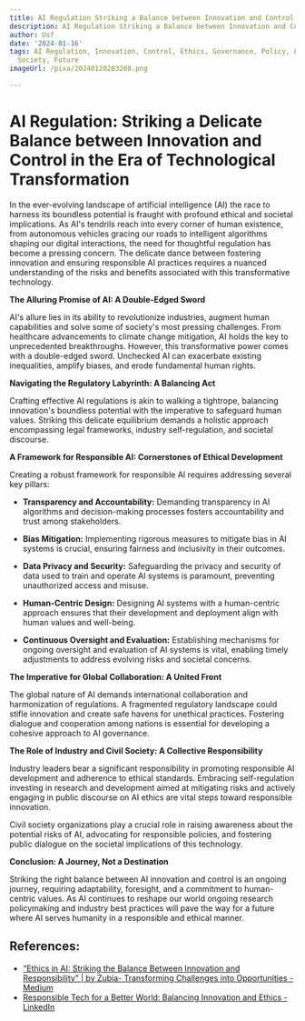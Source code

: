```yaml
---
title: AI Regulation Striking a Balance between Innovation and Control
description: AI Regulation Striking a Balance between Innovation and Control
author: Usf
date: '2024-01-16'
tags: AI Regulation, Innovation, Control, Ethics, Governance, Policy, Law, Technology,
  Society, Future
imageUrl: /pixa/20240120203208.png

---
```

# AI Regulation: Striking a Delicate Balance between Innovation  and Control in the Era of Technological Transformation

In the ever-evolving landscape of artificial intelligence (AI) the race to harness its boundless potential is fraught  with profound ethical and societal  implications. As AI's tendrils  reach into every  corner of human existence,  from autonomous vehicles gracing our roads  to intelligent algorithms shaping our digital interactions, the need for  thoughtful regulation has become a pressing concern. The delicate dance between fostering innovation and ensuring responsible AI practices requires a nuanced understanding of the risks and benefits associated with this transformative technology.

**The Alluring Promise of AI: A Double-Edged Sword**

AI's allure lies in its  ability to revolutionize industries, augment human capabilities and solve some of society's most  pressing challenges. From  healthcare advancements to climate  change mitigation, AI holds the key to unprecedented breakthroughs. However, this transformative power comes with a  double-edged sword. Unchecked AI can exacerbate existing inequalities, amplify biases, and erode fundamental human rights.

**Navigating the Regulatory Labyrinth: A Balancing Act**

Crafting effective AI regulations is akin to walking a  tightrope, balancing innovation's boundless potential with the imperative to safeguard human values. Striking this delicate equilibrium demands  a holistic approach encompassing legal frameworks, industry self-regulation, and societal discourse.

**A Framework for Responsible AI:  Cornerstones of  Ethical Development**

Creating a robust framework for responsible AI requires addressing several key pillars:

- **Transparency and Accountability:** Demanding transparency in AI algorithms and decision-making processes fosters accountability and trust among stakeholders.

- **Bias Mitigation:** Implementing rigorous measures to mitigate bias in AI  systems is  crucial, ensuring fairness and inclusivity in their outcomes.

- **Data Privacy and Security:** Safeguarding  the privacy  and security of data used to train and  operate AI systems is paramount,  preventing unauthorized access and misuse.

- **Human-Centric Design:** Designing AI systems  with a human-centric approach ensures that their development and deployment align with human values and well-being.

- **Continuous Oversight and Evaluation:**  Establishing mechanisms for ongoing oversight and evaluation of AI systems is vital, enabling  timely adjustments to address evolving risks and societal concerns.

**The Imperative for Global Collaboration: A  United Front**

The global nature of AI demands international collaboration and harmonization of regulations. A fragmented regulatory landscape could stifle innovation and create safe havens for unethical practices. Fostering dialogue and cooperation among nations is essential  for developing a cohesive approach to AI governance.

**The Role of Industry and Civil Society: A  Collective Responsibility**

Industry leaders bear  a significant responsibility in promoting responsible  AI development and  adherence to ethical standards. Embracing  self-regulation investing in research  and development aimed at mitigating risks and actively  engaging in  public  discourse  on AI ethics are vital steps toward responsible innovation.

Civil society organizations play a  crucial  role  in raising  awareness about the potential risks of AI, advocating for responsible  policies, and fostering public dialogue on the societal implications of  this  technology.

**Conclusion: A Journey, Not a Destination**

Striking the right balance between AI innovation and control is an ongoing journey,  requiring adaptability, foresight, and a commitment to human-centric values. As AI continues to  reshape our world ongoing research policymaking and  industry best practices will pave the  way for a  future  where AI serves humanity in a responsible and ethical manner.

## References:
- [“Ethics in AI: Striking the Balance Between Innovation and Responsibility” | by Zubia-  Transforming Challenges into Opportunities - Medium](https://medium.com/@zubiazulfiqar86/ethics-in-ai-striking-the-balance-between-innovation-and-responsibility-a2878c028f60)
- [Responsible Tech for a Better World: Balancing Innovation and Ethics - LinkedIn](https://www.linkedin.com/pulse/responsible-tech-better-world-balancing-innovation-ethics-yildirim)
